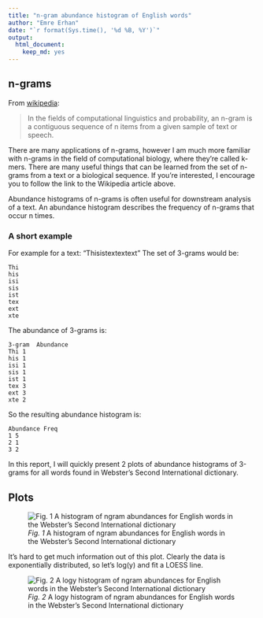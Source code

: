 ```yaml
---
title: "n-gram abundance histogram of English words"
author: "Emre Erhan"
date: "`r format(Sys.time(), '%d %B, %Y')`"
output:
  html_document:
    keep_md: yes
---
```


## n-grams

From [wikipedia](https://en.wikipedia.org/wiki/N-gram):

> In the fields of computational linguistics and probability, an n-gram is a contiguous sequence of n items from a given sample of text or speech.

There are many applications of n-grams, however I am much more familiar with n-grams in the field of computational biology, where they're called k-mers. There are many useful things that can be learned from the set of n-grams from a text or a biological sequence. If you're interested, I encourage you to follow the link to the Wikipedia article above.

Abundance histograms of n-grams is often useful for downstream analysis of a text. An abundance histogram describes the frequency of n-grams that occur n times.

### A short example

For example for a text: "Thisistextextext" The set of 3-grams would be:

```
Thi
his
isi
sis
ist
tex
ext
xte
```
The abundance of 3-grams is:

```
3-gram  Abundance
Thi 1
his 1
isi 1
sis 1
ist 1
tex 3
ext 3
xte 2
```

So the resulting abundance histogram is:
```
Abundance Freq
1 5
2 1
3 2
```

In this report, I will quickly present 2 plots of abundance histograms of 3-grams for all words found in Webster's Second International dictionary.


## Plots


![*Fig. 1* A histogram of ngram abundances for English words in the Webster's Second International dictionary](ngram-histogram.png)

It's hard to get much information out of this plot. Clearly the data is exponentially distributed, so let's log(y) and fit a LOESS line.

![*Fig. 2* A logy histogram of ngram abundances for English words in the Webster's Second International dictionary](ngram-logy-histogram.png)